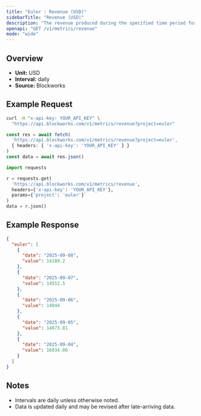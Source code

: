 ```yaml
---
title: "Euler : Revenue (USD)"
sidebarTitle: "Revenue (USD)"
description: "The revenue produced during the specified time period for given project."
openapi: "GET /v1/metrics/revenue"
mode: "wide"
---
```


## Overview

- **Unit:** USD
- **Interval:** daily
- **Source:** Blockworks

## Example Request

<CodeGroup>

```bash cURL
curl -H "x-api-key: YOUR_API_KEY" \
  "https://api.blockworks.com/v1/metrics/revenue?project=euler"
```

```typescript TypeScript
const res = await fetch(
  'https://api.blockworks.com/v1/metrics/revenue?project=euler',
  { headers: { 'x-api-key': 'YOUR_API_KEY' } }
)
const data = await res.json()
```

```python Python
import requests

r = requests.get(
  'https://api.blockworks.com/v1/metrics/revenue',
  headers={'x-api-key': 'YOUR_API_KEY'},
  params={'project': 'euler'}
)
data = r.json()
```

</CodeGroup>

## Example Response

```json
{
  "euler": [
    {
      "date": "2025-09-08",
      "value": 14189.2
    },
    {
      "date": "2025-09-07",
      "value": 14552.5
    },
    {
      "date": "2025-09-06",
      "value": 14044
    },
    {
      "date": "2025-09-05",
      "value": 14873.81
    },
    {
      "date": "2025-09-04",
      "value": 16034.06
    }
  ]
}
```

## Notes
- Intervals are daily unless otherwise noted.
- Data is updated daily and may be revised after late-arriving data.
